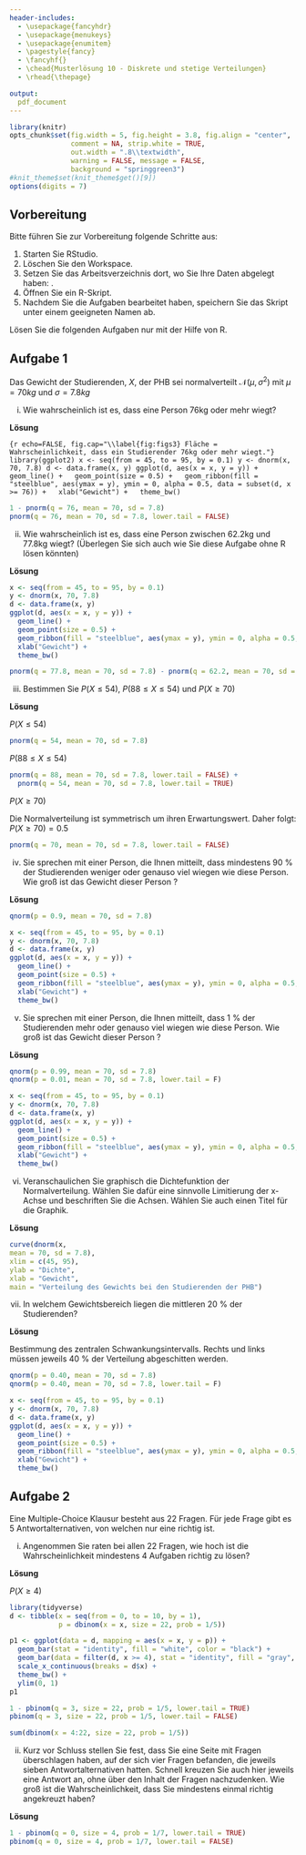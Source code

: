 ```yaml
---
header-includes:
  - \usepackage{fancyhdr}
  - \usepackage{menukeys}
  - \usepackage{enumitem}
  - \pagestyle{fancy}
  - \fancyhf{}
  - \chead{Musterlösung 10 - Diskrete und stetige Verteilungen}
  - \rhead{\thepage}

output:
  pdf_document
---
```


```r
library(knitr)
opts_chunk$set(fig.width = 5, fig.height = 3.8, fig.align = "center", 
               comment = NA, strip.white = TRUE, 
               out.width = ".8\\textwidth",
               warning = FALSE, message = FALSE, 
               background = "springgreen3")
#knit_theme$set(knit_theme$get()[9])
options(digits = 7)
```

## Vorbereitung

Bitte führen Sie zur Vorbereitung folgende Schritte aus:

1.  Starten Sie RStudio.
2.  Löschen Sie den Workspace. 
3.  Setzen Sie das Arbeitsverzeichnis dort, wo Sie Ihre Daten abgelegt haben: \menu{Session > Set Working Directory > Choose Directory}.
3.  Öffnen Sie ein R-Skript.
4.  Nachdem Sie die Aufgaben bearbeitet haben, speichern Sie das Skript unter einem geeigneten Namen ab.

Lösen Sie die folgenden Aufgaben nur mit der Hilfe von R.

## Aufgabe 1

Das Gewicht der Studierenden, $X$, der PHB sei normalverteilt $\mathcal{N}(\mu, \sigma^2)$ mit $\mu = 70kg$ und $\sigma = 7.8kg$

i) Wie wahrscheinlich ist es, dass eine Person 76kg oder mehr wiegt?

**Lösung**

```{r echo=FALSE, fig.cap="\\label{fig:figs3} Fläche = Wahrscheinlichkeit, dass ein Studierender 76kg oder mehr wiegt."}
library(ggplot2)
x <- seq(from = 45, to = 95, by = 0.1)
y <- dnorm(x, 70, 7.8)
d <- data.frame(x, y)
ggplot(d, aes(x = x, y = y)) +
  geom_line() +
  geom_point(size = 0.5) +
  geom_ribbon(fill = "steelblue", aes(ymax = y), ymin = 0, alpha = 0.5, data = subset(d, x >= 76)) +
  xlab("Gewicht") +
  theme_bw()
```

```r
1 - pnorm(q = 76, mean = 70, sd = 7.8)
pnorm(q = 76, mean = 70, sd = 7.8, lower.tail = FALSE)
```

ii) Wie wahrscheinlich ist es, dass eine Person zwischen 62.2kg und 77.8kg wiegt? (Überlegen Sie sich auch wie Sie diese Aufgabe ohne R lösen könnten)

**Lösung**

```r
x <- seq(from = 45, to = 95, by = 0.1)
y <- dnorm(x, 70, 7.8)
d <- data.frame(x, y)
ggplot(d, aes(x = x, y = y)) +
  geom_line() +
  geom_point(size = 0.5) +
  geom_ribbon(fill = "steelblue", aes(ymax = y), ymin = 0, alpha = 0.5, data = subset(d, x >= 62.2 & x <= 77.8)) +
  xlab("Gewicht") +
  theme_bw()
```

```r
pnorm(q = 77.8, mean = 70, sd = 7.8) - pnorm(q = 62.2, mean = 70, sd = 7.8)
```

iii) Bestimmen Sie $P(X \leq 54)$, $P(88 \leq X \leq 54)$ und $P(X \geq 70)$

**Lösung**

$P(X \leq 54)$
```r
pnorm(q = 54, mean = 70, sd = 7.8)
```

$P(88 \leq X \leq 54)$

```r
pnorm(q = 88, mean = 70, sd = 7.8, lower.tail = FALSE) + 
  pnorm(q = 54, mean = 70, sd = 7.8, lower.tail = TRUE)
```

$P(X \geq 70)$

Die Normalverteilung ist symmetrisch um ihren Erwartungswert. Daher folgt: $P(X \geq 70) = 0.5$

```r
pnorm(q = 70, mean = 70, sd = 7.8, lower.tail = FALSE)
```

iv) Sie sprechen mit einer Person, die Ihnen mitteilt, dass mindestens 90 % der Studierenden weniger oder genauso viel wiegen wie diese Person. Wie groß ist das Gewicht dieser Person ?

**Lösung**

```r
qnorm(p = 0.9, mean = 70, sd = 7.8)
```
```r
x <- seq(from = 45, to = 95, by = 0.1)
y <- dnorm(x, 70, 7.8)
d <- data.frame(x, y)
ggplot(d, aes(x = x, y = y)) +
  geom_line() +
  geom_point(size = 0.5) +
  geom_ribbon(fill = "steelblue", aes(ymax = y), ymin = 0, alpha = 0.5, data = subset(d, x <= qnorm(p = 0.9, mean = 70, sd = 7.8))) +
  xlab("Gewicht") +
  theme_bw()
```
v) Sie sprechen mit einer Person, die Ihnen mitteilt, dass 1 % der Studierenden mehr oder genauso viel wiegen wie diese Person. Wie groß ist das Gewicht dieser Person ?

**Lösung**

```r
qnorm(p = 0.99, mean = 70, sd = 7.8)
qnorm(p = 0.01, mean = 70, sd = 7.8, lower.tail = F)
```
```r
x <- seq(from = 45, to = 95, by = 0.1)
y <- dnorm(x, 70, 7.8)
d <- data.frame(x, y)
ggplot(d, aes(x = x, y = y)) +
  geom_line() +
  geom_point(size = 0.5) +
  geom_ribbon(fill = "steelblue", aes(ymax = y), ymin = 0, alpha = 0.5, data = subset(d, x <= qnorm(p = 0.99, mean = 70, sd = 7.8))) +
  xlab("Gewicht") +
  theme_bw()
```

vi) Veranschaulichen Sie graphisch die Dichtefunktion der Normalverteilung. Wählen Sie dafür eine sinnvolle Limitierung der x-Achse und beschriften Sie die Achsen. Wählen Sie auch einen Titel für die Graphik. 


**Lösung**

```r
curve(dnorm(x,
mean = 70, sd = 7.8),
xlim = c(45, 95),
ylab = "Dichte",
xlab = "Gewicht",
main = "Verteilung des Gewichts bei den Studierenden der PHB")
```

vii) In welchem Gewichtsbereich liegen die mittleren 20 % der Studierenden?

**Lösung**

Bestimmung des zentralen Schwankungsintervalls. Rechts und links müssen jeweils 40 % der Verteilung abgeschitten werden.

```r
qnorm(p = 0.40, mean = 70, sd = 7.8)
qnorm(p = 0.40, mean = 70, sd = 7.8, lower.tail = F)
```
```r
x <- seq(from = 45, to = 95, by = 0.1)
y <- dnorm(x, 70, 7.8)
d <- data.frame(x, y)
ggplot(d, aes(x = x, y = y)) +
  geom_line() +
  geom_point(size = 0.5) +
  geom_ribbon(fill = "steelblue", aes(ymax = y), ymin = 0, alpha = 0.5, data = subset(d, x >= qnorm(p = 0.40, mean = 70, sd = 7.8) & x <= qnorm(p = 0.40, mean = 70, sd = 7.8, lower.tail = F))) +
  xlab("Gewicht") +
  theme_bw()
```

## Aufgabe 2

Eine Multiple-Choice Klausur besteht aus 22 Fragen. Für jede Frage gibt es 5 Antwortalternativen, von welchen nur eine richtig ist.

i) Angenommen Sie raten bei allen 22 Fragen, wie hoch ist die Wahrscheinlichkeit mindestens 4 Aufgaben richtig zu lösen?

**Lösung**

$P(X \geq 4)$

```r
library(tidyverse)
d <- tibble(x = seq(from = 0, to = 10, by = 1),
            p = dbinom(x = x, size = 22, prob = 1/5))

p1 <- ggplot(data = d, mapping = aes(x = x, y = p)) +
  geom_bar(stat = "identity", fill = "white", color = "black") +
  geom_bar(data = filter(d, x >= 4), stat = "identity", fill = "gray", color = "black") +
  scale_x_continuous(breaks = d$x) +
  theme_bw() + 
  ylim(0, 1)
p1
```

```r
1 - pbinom(q = 3, size = 22, prob = 1/5, lower.tail = TRUE)
pbinom(q = 3, size = 22, prob = 1/5, lower.tail = FALSE)
```


```r
sum(dbinom(x = 4:22, size = 22, prob = 1/5))
```


ii) Kurz vor Schluss stellen Sie fest, dass Sie eine Seite mit Fragen überschlagen haben, auf der sich vier Fragen befanden, die jeweils sieben Antwortalternativen hatten. Schnell kreuzen Sie auch hier jeweils eine Antwort an, ohne über den Inhalt der Fragen nachzudenken. Wie groß ist die Wahrscheinlichkeit, dass Sie mindestens einmal richtig angekreuzt haben?

**Lösung** 

```r
1 - pbinom(q = 0, size = 4, prob = 1/7, lower.tail = TRUE)
pbinom(q = 0, size = 4, prob = 1/7, lower.tail = FALSE)
```

































